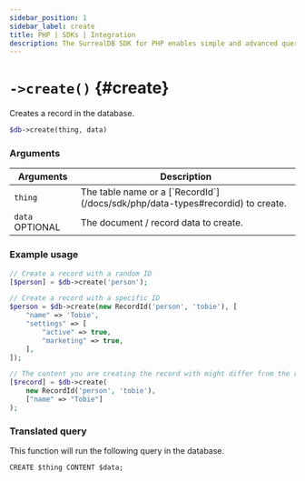 ```yaml
---
sidebar_position: 1
sidebar_label: create
title: PHP | SDKs | Integration
description: The SurrealDB SDK for PHP enables simple and advanced querying of a remote or embedded database.
---
```



# `->create()` {#create}

Creates a record in the database.

```php title="Method Syntax"
$db->create(thing, data)
```

### Arguments
<table>
    <thead>
        <tr>
            <th colspan="2" scope="col">Arguments</th>
            <th colspan="2" scope="col">Description</th>
        </tr>
    </thead>
    <tbody>
        <tr>
            <td colspan="2" scope="row" data-label="Arguments">
                <code>thing</code>
                <Label label="required" />
            </td>
            <td colspan="2" scope="row" data-label="Description">
                The table name or a [`RecordId`](/docs/sdk/php/data-types#recordid) to create.
            </td>
        </tr>
        <tr>
            <td colspan="2" scope="row" data-label="Arguments">
                <code>data</code>
                <l className='grey'>OPTIONAL</l>
            </td>
            <td colspan="2" scope="row" data-label="Description">
                The document / record data to create.
            </td>
        </tr>
    </tbody>
</table>

### Example usage
```php
// Create a record with a random ID
[$person] = $db->create('person');

// Create a record with a specific ID
$person = $db->create(new RecordId('person', 'tobie'), [
	"name" => 'Tobie',
	"settings" => [
		"active" => true,
		"marketing" => true,
	],
]);

// The content you are creating the record with might differ from the return type
[$record] = $db->create(
    new RecordId('person', 'tobie'),
    ["name" => "Tobie"]
);
```

### Translated query
This function will run the following query in the database.

```surql
CREATE $thing CONTENT $data;
```